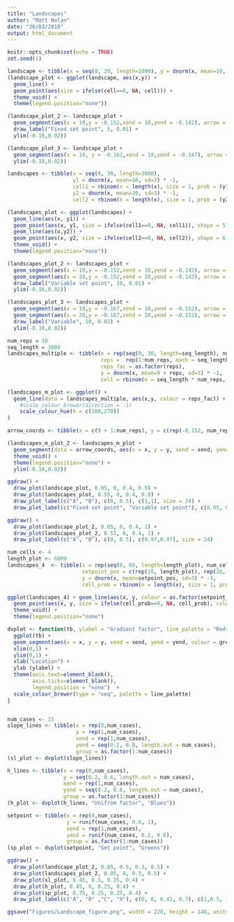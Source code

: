 ```yaml
---
title: "Landscapes"
author: "Matt Nolan"
date: "26/03/2019"
output: html_document
---
```


```r
knitr::opts_chunk$set(echo = TRUE)
set.seed(1)
```




```r
landscape <- tibble(x = seq(0, 20, length=1000), y = dnorm(x, mean=10, sd=3) * -1, cell = rbinom(n = length(x), size = 1, prob = (y^8/min(y)^8)/25))
(landscape_plot <- ggplot(landscape, aes(x,y)) +
  geom_line() +
  geom_point(aes(size = ifelse(cell==0, NA, cell))) +
  theme_void() +
  theme(legend.position="none"))

(landscape_plot_2 <- landscape_plot +
  geom_segment(aes(x = 10,y = -0.152,xend = 10,yend = -0.142), arrow = arrow(length = unit(0.1, "inches"))) +
  draw_label("Fixed set point", 5, 0.01) +
  ylim(-0.16,0.02))

(landscape_plot_3 <- landscape_plot +
  geom_segment(aes(x = 10, y = -0.162,xend = 10,yend = -0.147), arrow = arrow(length = unit(0.1, "inches"))) +
  ylim(-0.18,0.02))
```


```r
landscapes <- tibble(x = seq(0, 30, length=3000),
                     y1 = dnorm(x, mean=10, sd=3) * -1,
                     cell1 = rbinom(n = length(x), size = 1, prob = (y1^8/min(y1)^8)/25),
                     y2 = dnorm(x, mean=20, sd=3) * -1,
                     cell2 = rbinom(n = length(x), size = 1, prob = (y2^8/min(y2)^8)/25))

(landscapes_plot <- ggplot(landscapes) +
  geom_line(aes(x, y1)) +
  geom_point(aes(x, y1, size = ifelse(cell1==0, NA, cell1)), shape = 5) +
  geom_line(aes(x,y2)) +
  geom_point(aes(x, y2, size = ifelse(cell2==0, NA, cell2)), shape = 6) +
  theme_void() +
  theme(legend.position="none"))

(landscapes_plot_2 <- landscapes_plot +
  geom_segment(aes(x = 10,y = -0.152,xend = 10,yend = -0.142), arrow = arrow(length = unit(0.1, "inches"))) +
  geom_segment(aes(x = 20,y = -0.152,xend = 20,yend = -0.142), arrow = arrow(length = unit(0.1, "inches"))) +
  draw_label("Variable set point", 10, 0.01) +
  ylim(-0.16,0.02))

(landscapes_plot_3 <- landscapes_plot +
  geom_segment(aes(x = 10,y = -0.167,xend = 10,yend = -0.152), arrow = arrow(length = unit(0.1, "inches"))) +
  geom_segment(aes(x = 20,y = -0.167,xend = 20,yend = -0.152), arrow = arrow(length = unit(0.1, "inches"))) +
  draw_label("Variable", 10, 0.02) +
  ylim(-0.18,0.02))

num_reps = 10
seq_length = 3000
landscapes_multiple <- tibble(x = rep(seq(0, 30, length=seq_length), num_reps),
                              reps =  rep(1:num_reps, each = seq_length),
                              reps_fac = as.factor(reps),
                              y = dnorm(x, mean=9 + reps, sd=3) * -1,
                              cell = rbinom(n = seq_length * num_reps, size = 1, prob = (y^8/min(y)^8)/25))

(landscapes_m_plot <- ggplot() +
  geom_line(data = landscapes_multiple, aes(x,y, colour = reps_fac)) +
    #scale_colour_brewer(direction = -1)
    scale_colour_hue(h = c(180,270))
)

arrow_coords <- tibble(x = c(9 + 1:num_reps), y = c(rep(-0.152, num_reps)), xend = c(9 + 1:num_reps), yend = c(rep(-0.137, num_reps)))

(landscapes_m_plot_2 <- landscapes_m_plot +
  geom_segment(data = arrow_coords, aes(x = x, y = y, xend = xend, yend = yend), arrow = arrow(length = unit(0.1, "inches"))) +
  theme_void() +
  theme(legend.position="none") +
  ylim(-0.18,0.02))
```

```r
ggdraw() +
  draw_plot(landscape_plot, 0.05, 0, 0.4, 0.9) +
  draw_plot(landscapes_plot, 0.55, 0, 0.4, 0.9) +
  draw_plot_label(c("A", "B"), c(0, 0.5), c(1,1), size = 24) +
  draw_plot_label(c("Fixed set point", "Variable set point"), c(0.05, 0.5), c(0.98,0.98), size = 18)
```

```r
ggdraw() +
  draw_plot(landscape_plot_2, 0.05, 0, 0.4, 1) +
  draw_plot(landscapes_plot_2, 0.55, 0, 0.4, 1) +
  draw_plot_label(c("A", "B"), c(0, 0.5), c(0.97,0.97), size = 24)
```


```r
num_cells <- 4
length_plot <- 6000
landscapes_4  <- tibble(x = rep(seq(0, 60, length=length_plot), num_cells),
                        setpoint_pos = c(rep(10, length_plot), rep(20, length_plot), rep(25, length_plot), rep(50, length_plot)),
                        y = dnorm(x, mean=setpoint_pos, sd=3) * -1,
                        cell_prob = rbinom(n = length(x), size = 1, prob = y^2))

ggplot(landscapes_4) + geom_line(aes(x, y, colour = as.factor(setpoint_pos))) +
  geom_point(aes(x, y, size = ifelse(cell_prob==0, NA, cell_prob), colour = as.factor(setpoint_pos))) +
  theme_void() +
  theme(legend.position="none")

```

```r
dvplot <- function(tb, ylabel = "Gradient factor", line_palette = "Reds") {
  ggplot(tb) +
  geom_segment(aes(x = x, y = y, xend = xend, yend = yend, colour = group)) +
  xlim(0,1) +
  ylim(0,1) +
  xlab("Location") +
  ylab (ylabel) +
  theme(axis.text=element_blank(),
        axis.ticks=element_blank(),
        legend.position = "none")  +
  scale_colour_brewer(type = "seq", palette = line_palette)
}


num_cases <- 15
slope_lines <- tibble(x = rep(0,num_cases),
                      y = rep(1,num_cases),
                      xend = rep(1,num_cases),
                      yend = seq(0.2, 0.8, length.out = num_cases),
                      group = as.factor(1:num_cases))
(sl_plot <- dvplot(slope_lines))

h_lines <- tibble(x = rep(0,num_cases),
                  y = seq(0.2, 0.6, length.out = num_cases),
                  xend = rep(1,num_cases),
                  yend = seq(0.2, 0.6, length.out = num_cases),
                  group = as.factor(1:num_cases))
(h_plot <- dvplot(h_lines, "Unifrom factor", "Blues"))

setpoint <- tibble(x = rep(0,num_cases),
                   y = runif(num_cases, 0.6, 1),
                   xend = rep(1,num_cases),
                   yend = runif(num_cases, 0.2, 0.6),
                   group = as.factor(1:num_cases))
(sp_plot <- dvplot(setpoint, "Set point", "Greens"))

```

```r
ggdraw() +
  draw_plot(landscape_plot_2, 0.05, 0.5, 0.3, 0.5) +
  draw_plot(landscapes_plot_2, 0.05, 0, 0.3, 0.5) +
  draw_plot(sl_plot, 0.45, 0.5, 0.25, 0.4) +
  draw_plot(h_plot, 0.45, 0, 0.25, 0.4) +
  draw_plot(sp_plot, 0.75, 0.25, 0.25, 0.4) +
  draw_plot_label(c("A", "B" ,"C", "X"), c(0, 0, 0.42, 0.7), c(1,0.5, 1, 0.5), size = c(24,24,24,18))

```



```r
ggsave("Figures/Landscape_figure.png", width = 220, height = 140, units = "mm")
```

